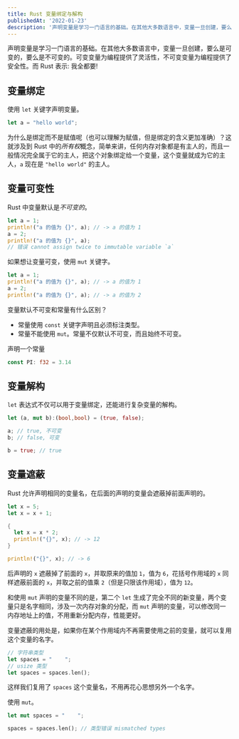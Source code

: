 ```yaml
---
title: Rust 变量绑定与解构
publishedAt: '2022-01-23'
description: '声明变量是学习一门语言的基础。在其他大多数语言中，变量一旦创建，要么是可变的，要么是不可变的。'
---
```


声明变量是学习一门语言的基础。在其他大多数语言中，变量一旦创建，要么是可变的，要么是不可变的。可变变量为编程提供了灵活性，不可变变量为编程提供了安全性。而 Rust 表示: 我全都要!

## 变量绑定

使用 `let` 关键字声明变量。

```rust
let a = "hello world";
```

为什么是绑定而不是赋值呢（也可以理解为赋值，但是绑定的含义更加准确）？这就涉及到 Rust 中的*所有权*概念，简单来讲，任何内存对象都是有主人的，而且一般情况完全属于它的主人，把这个对象绑定给一个变量，这个变量就成为它的主人，`a` 现在是 `"hello world"` 的主人。

## 变量可变性

Rust 中变量默认是*不可变的*。

```rust
let a = 1;
println!("a 的值为 {}", a); // -> a 的值为 1
a = 2;
println!("a 的值为 {}", a);
// 错误 cannot assign twice to immutable variable `a`
```

如果想让变量可变，使用 `mut` 关键字。

```rust
let a = 1;
println!("a 的值为 {}", a); // -> a 的值为 1
a = 2;
println!("a 的值为 {}", a); // -> a 的值为 2
```

变量默认不可变和常量有什么区别？

- 常量使用 `const` 关键字声明且必须标注类型。
- 常量不能使用 `mut`。常量不仅默认不可变，而且始终不可变。

声明一个常量

```rust
const PI: f32 = 3.14
```

## 变量解构

`let` 表达式不仅可以用于变量绑定，还能进行复杂变量的解构。

```rust
let (a, mut b):(bool,bool) = (true, false);

a; // true, 不可变
b; // false, 可变

b = true; // true
```

## 变量遮蔽

Rust 允许声明相同的变量名，在后面的声明的变量会遮蔽掉前面声明的。

```rust
let x = 5;
let x = x + 1;

{
  let x = x * 2;
  println!("{}", x); // -> 12
}

println!("{}", x); // -> 6
```

后声明的 `x` 遮蔽掉了前面的 `x`，并取原来的值加 `1`，值为 `6`，花括号作用域的 `x` 同样遮蔽前面的 `x`，并取之前的值乘 `2`（但是只限该作用域），值为 `12`。

和使用 `mut` 声明的变量不同的是，第二个 `let` 生成了完全不同的新变量，两个变量只是名字相同，涉及一次内存对象的分配，而 `mut` 声明的变量，可以修改同一内存地址上的值，不用重新分配内存，性能更好。

变量遮蔽的用处是，如果你在某个作用域内不再需要使用之前的变量，就可以复用这个变量的名字。

```rust
// 字符串类型
let spaces = "    ";
// usize 类型
let spaces = spaces.len();
```

这样我们复用了 `spaces` 这个变量名，不用再花心思想另外一个名字。

使用 `mut`。

```rust
let mut spaces = "    ";

spaces = spaces.len(); // 类型错误 mismatched types
```
